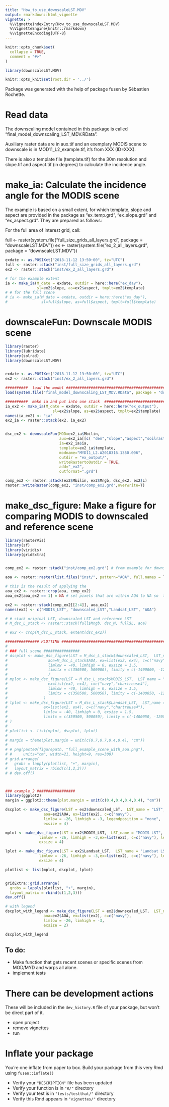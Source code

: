 ```yaml
---
title: "How_to_use_downscaleLST.MDV"
output: rmarkdown::html_vignette
vignette: >
  %\VignetteIndexEntry{How_to_use_downscaleLST.MDV}
  %\VignetteEngine{knitr::rmarkdown}
  %\VignetteEncoding{UTF-8}
---
```


```r
knitr::opts_chunk$set(
  collapse = TRUE,
  comment = "#>"
)
```

```r
library(downscaleLST.MDV)
```

```r
knitr::opts_knit$set(root.dir = '../')
```

Package was generated with the help of package fusen by Sébastien Rochette. 


# Read data

The downscaling model contained in this package is called "final_model_downscaling_LST_MDV.RData". 

Auxiliary raster data are in aux.tif and an exemplary MODIS scene to downscale is in MOD11_L2_example.tif, it's from XXX (ID=XXX).

There is also a template file (template.tif) for the 30m resolution and slope.tif and aspect.tif (in degrees) to calculate the incidence angle.

<!-- Store your dataset in a directory named "inst/" at the root of your project -->
<!-- Use it for your tests in this Rmd thanks to `load_all()` to make it available
and `system.file()` to read it in your examples 
-->


# make_ia: Calculate the incidence angle for the MODIS scene

The example is based on a small extent, for which template, slope and aspect are provided in the package as "ex_temp.grd", "ex_slope.grd" and "ex_aspect.grd". They are prepared as follows: 


For the full area of interest grid, call: 

full <- raster(system.file("full_size_grids_all_layers.grd", package = "downscaleLST.MDV"))
ex <- raster(system.file("ex_2_all_layers.grd", package = "downscaleLST.MDV"))



```r

exdate <- as.POSIXct("2018-11-12 13:50:00", tz="UTC")
full <- raster::stack("inst/full_size_grids_all_layers.grd")
ex2 <- raster::stack("inst/ex_2_all_layers.grd")

# for the example extent
ia <- make_ia(M_date = exdate, outdir = here::here("ex_day"), 
              sl=ex2$slope, as=ex2$aspect, tmplt=ex2$template)
# # for the full scene
# ia <- make_ia(M_date = exdate, outdir = here::here("ex_day"), 
#               sl=full$slope, as=full$aspect, tmplt=full$template)


```

# downscaleFun: Downscale MODIS scene 

```r
library(raster)
library(lubridate)
library(solrad)
library(downscaleLST.MDV)


exdate <- as.POSIXct("2018-11-12 13:50:00", tz="UTC")
ex2 <- raster::stack("inst/ex_2_all_layers.grd")

##########  load the model ###############################################
load(system.file("final_model_downscaling_LST_MDV.RData", package = "downscaleLST.MDV"))

##########  make ia and put into one stack  ###############################
ia_ex2 <- make_ia(M_date = exdate, outdir = here::here("ex_output"),
                     sl=ex2$slope, as=ex2$aspect, tmplt=ex2$template)
names(ia_ex2) <- "ia"
ex2_ia <- raster::stack(ex2, ia_ex2)


dsc_ex2 <- downscaleFun(MOD=ex2_ia$Mbilin,
                        aux=ex2_ia[[c( "dem","slope","aspect","soilraster","landcoverres")]],
                        ia=ex2_ia$ia, 
                        template=ex2_ia$template, 
                        modname="MYD11_L2.A2018316.1350.006",
                        outdir = "ex_output/",
                        writeRastertoOutdir = TRUE,
                        add="_ex2",
                        outformat=".grd")

comp_ex2 <- raster::stack(ex2$Mbilin, ex2$Mngb, dsc_ex2, ex2$L)
raster::writeRaster(comp_ex2, "inst/comp_ex2.grd",overwrite=T)

```

# make_dsc_figure: Make a figure for comparing MODIS to downscaled and reference scene

```r
library(rasterVis)
library(sf)
library(viridis)
library(gridExtra)


comp_ex2 <- raster::stack("inst/comp_ex2.grd") # from example for downscaleFun

aoa <- raster::raster(list.files("inst/", pattern="AOA", full.names = T))

# this is the result of applying the 
aoa_ex2 <- raster::crop(aoa, comp_ex2)
aoa_ex2[aoa_ex2 == 1] = NA # set pixels that are within AOA to NA so  they don't overlap valid LST data

ex2 <- raster::stack(comp_ex2[[2:4]], aoa_ex2)
names(ex2) <- c("MODIS_LST", "downscaled_LST","Landsat_LST", "AOA")

# # stack original LST, downscaled LST and reference LST 
# M_dsc_L_stack <- raster::stack(full$Mngb, dsc_M, full$L, aoa)

# ex2 <- crop(M_dsc_L_stack, extent(dsc_ex2))

############### PLOTTING ###################################################
# 
# ### full scene ################
# dscplot <- make_dsc_figure(LST = M_dsc_L_stack$downscaled_LST,  LST_name = "LST",
#                  aoa=M_dsc_L_stack$AOA, ex=list(ex2, ex4), c=c("navy","chartreuse4"), 
#                  limlow = -40, limhigh = 0, exsize = 1.5, 
#                  limitx = c(350500, 500000), limity = c(-1400000, -1200000),legendposition = "none"
#                  )
# mplot <- make_dsc_figure(LST = M_dsc_L_stack$MODIS_LST,  LST_name = "MODIS LST",
#                  ex=list(ex2, ex4), c=c("navy","chartreuse4"), 
#                  limlow = -40, limhigh = 0, exsize = 1.5, 
#                  limitx = c(350500, 500050), limity = c(-1400050, -1200000),legendposition = "none"
#                )
# lplot <- make_dsc_figure(LST = M_dsc_L_stack$Landsat_LST,  LST_name = "Landsat LST",
#                ex=list(ex2, ex4), c=c("navy","chartreuse4"), 
#                limlow = -40, limhigh = 0, exsize = 1.5, 
#                limitx = c(350500, 500050), limity = c(-1400050, -1200000),legendposition = "none"
# )
# 
# plotlist <- list(mplot, dscplot, lplot)
# 
# margin = theme(plot.margin = unit(c(0.7,0.7,0.4,0.4), "cm"))
# 
# # png(paste0(figurepath, "full_example_scene_with_aoa.png"),
# #     units="cm", width=21, height=9, res=300)
# grid.arrange(
#   grobs = lapply(plotlist, "+", margin),
#   layout_matrix = rbind(c(1,2,3)))
# # dev.off()



### example 2 #################
library(ggplot2)
margin = ggplot2::theme(plot.margin = unit(c(0.4,0.4,0.4,0.4), "cm"))

dscplot <- make_dsc_figure(LST = ex2$downscaled_LST,  LST_name = "LST",
                 aoa=ex2$AOA, ex=list(ex2), c=c("navy"), 
                 limlow = -26, limhigh = -3, legendposition = "none",
                 exsize = 4)

mplot <- make_dsc_figure(LST = ex2$MODIS_LST,  LST_name = "MODIS LST",
               limlow = -26, limhigh = -3,ex=list(ex2), c=c("navy"), legendposition = "none",
               exsize = 4)

lplot <- make_dsc_figure(LST = ex2$Landsat_LST,  LST_name = "Landsat LST",
               limlow = -26, limhigh = -3,ex=list(ex2), c=c("navy"), legendposition = "none",
               exsize = 4)

plotlist <- list(mplot, dscplot, lplot)


gridExtra::grid.arrange(
  grobs = lapply(plotlist, "+", margin),
  layout_matrix = rbind(c(1,2,3)))
dev.off()

# with legend
dscplot_with_legend <- make_dsc_figure(LST = ex2$downscaled_LST,  LST_name = "LST",
                 aoa=ex2$AOA, ex=list(ex2), c=c("navy"), 
                 limlow = -26, limhigh = -3,
                 exsize = 2)

dscplot_with_legend
```

## To do: 

* Make function that gets recent scenes or specific scenes from MOD/MYD and warps all alone.
* implement tests 



# There can be development actions

These will be included in the `dev_history.R` file of your package, but won't be direct part of it.

- open project
- remove vignettes
- run


# Inflate your package

You're one inflate from paper to box.
Build your package from this very Rmd using `fusen::inflate()`

- Verify your `"DESCRIPTION"` file has been updated
- Verify your function is in `"R/"` directory
- Verify your test is in `"tests/testthat/"` directory
- Verify this Rmd appears in `"vignettes/"` directory


